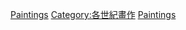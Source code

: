 {{Commons category|21st-century paintings}}
{{CatRel|20世紀畫作}}

[[Category:21世紀作品|Paintings]]
[[Category:各世紀畫作|Category:各世紀畫作]]
[[Category:21世紀美術|Paintings]]